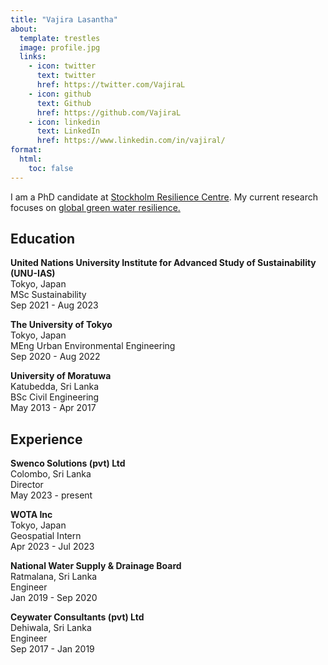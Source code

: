 ```yaml
---
title: "Vajira Lasantha"
about:
  template: trestles
  image: profile.jpg
  links:
    - icon: twitter
      text: twitter
      href: https://twitter.com/VajiraL
    - icon: github
      text: Github
      href: https://github.com/VajiraL
    - icon: linkedin
      text: LinkedIn
      href: https://www.linkedin.com/in/vajiral/
format:
  html:
    toc: false
---
```


I am a PhD candidate at [Stockholm Resilience Centre](http://www.stockholmresilience.org). My current research focuses on [global green water resilience.](https://www.waterresilience.earth)

## Education

**United Nations University Institute for Advanced Study of Sustainability (UNU-IAS)**<br>
Tokyo, Japan<br>
MSc Sustainability<br>
Sep 2021 - Aug 2023

**The University of Tokyo**<br>
Tokyo, Japan<br>
MEng Urban Environmental Engineering<br>
Sep 2020 - Aug 2022

**University of Moratuwa**<br>
Katubedda, Sri Lanka<br>
BSc Civil Engineering<br>
May 2013 - Apr 2017

## Experience

**Swenco Solutions (pvt) Ltd**<br>
Colombo, Sri Lanka<br>
Director<br>
May 2023 - present

**WOTA Inc**<br>
Tokyo, Japan<br>
Geospatial Intern<br>
Apr 2023 - Jul 2023

**National Water Supply & Drainage Board**<br>
Ratmalana, Sri Lanka<br>
Engineer<br>
Jan 2019 - Sep 2020

**Ceywater Consultants (pvt) Ltd**<br>
Dehiwala, Sri Lanka<br>
Engineer<br>
Sep 2017 - Jan 2019